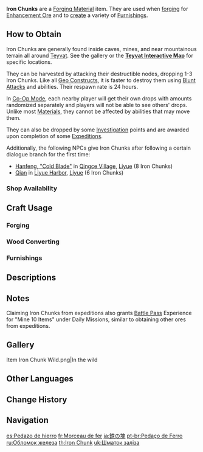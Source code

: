 {{Item Infobox
|id           = 101001
|image        = Item Iron Chunk.png
|type         = Forging Ores
|group        = Forging Materials
|group2       = Furnishing Materials
|invCategory  = Materials
|description  = This iron chunk can be turned into a multitude of handy items in the hands of a skilled craftsman.
|source1      = Found in the wild
|source2      = {{Sold By}}
|source3      = [[Expeditions]] (4h)<br />(Whispering Woods, Dadaupa Gorge and Yaoguang Shoal)
|source4      = [[Investigation]]
}}
'''Iron Chunks''' are a [[Forging Material]] item. They are used when [[forging]] for [[Enhancement Ore]] and to [[Creation|create]] a variety of [[Furnishings]].

==How to Obtain==
Iron Chunks are generally found inside caves, mines, and near mountainous terrain all around [[Teyvat]]. See the gallery or the '''[https://webstatic-sea.mihoyo.com/app/ys-map-sea/index.html#/map/2?shown_types=172 Teyvat Interactive Map]''' for specific locations.

They can be harvested by attacking their destructible nodes, dropping 1-3 Iron Chunks. Like all [[Geo Constructs]], it is faster to destroy them using [[Blunt Attack]]s and {{Geo}} abilities. Their respawn rate is 24 hours.

In [[Co-Op Mode]], each nearby player will get their own drops with amounts randomized separately and players will not be able to see others' drops. Unlike most [[Materials]], they cannot be affected by {{Anemo}} abilities that may move them.

They can also be dropped by some [[Investigation]] points and are awarded upon completion of some [[Expedition]]s.

Additionally, the following NPCs give Iron Chunks after following a certain dialogue branch for the first time:
*[[Hanfeng, "Cold Blade"]] in [[Qingce Village]], [[Liyue]] (8 Iron Chunks)
*[[Qian]] in [[Liyue Harbor]], [[Liyue]] (6 Iron Chunks)

===Shop Availability===
{{Shop Availability}}

==Craft Usage==
===Forging===
{{Craft Usage|category=Forging}}

===Wood Converting===
{{Craft Usage|category=Wood}}

===Furnishings===
{{Craft Usage|category=Furnishings}}

==Descriptions==
{{Description|This iron ore can be turned into a multitude of handy items in the hands of a skilled craftsman. Mineral ores' presence on the surface usually indicates abundant ore veins underneath.}}

==Notes==
Claiming Iron Chunks from expeditions also grants [[Battle Pass]] Experience for "Mine 10 Items" under Daily Missions, similar to obtaining other ores from expeditions.

==Gallery==
<gallery>
Item Iron Chunk Wild.png|In the wild
</gallery>

==Other Languages==
{{Other Languages
|default_hidden = 1
|en      = Iron Chunk
|zhs     = 铁块
|zhs_rm  = Tiěkuài
|zht     = 鐵塊
|zht_rm  = Tiěkuài
|ja      = 鉄の塊
|ja_rm   = Tetsu no Katamari{{Assumed}}
|ko      = {{tt|철광|鐵鑛}}
|ko_rm   = Cheolgwang
|es      = Pedazo de hierro
|fr      = Morceau de fer
|ru      = Обломок железа
|th      = Iron Chunk
|vi      = Mảnh Sắt
|de      = Brocken Eisen
|id      = Iron Chunk
|pt      = Pedaço de Ferro
|tr      = Demir Parçası
|it      = Pezzo di ferro
}}

==Change History==
{{Change History|1.0}}

==Navigation==
{{Material Navbox|type=Crafting Materials}}

[[es:Pedazo de hierro]]
[[fr:Morceau de fer]]
[[ja:鉄の塊]]
[[pt-br:Pedaço de Ferro]]
[[ru:Обломок железа]]
[[th:Iron Chunk]]
[[uk:Шматок заліза]]